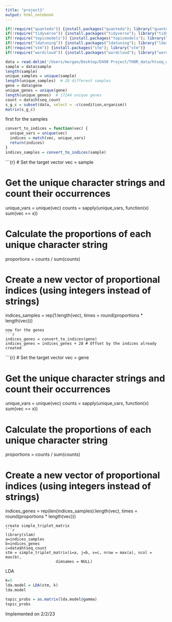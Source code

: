 ```yaml
---
title: "project1"
output: html_notebook
---
```

```r
if(!require("quanteda")) {install.packages("quanteda"); library("quanteda")}
if(!require("tidyverse")) {install.packages("tidyverse"); library("tidyverse")}
if(!require("topicmodels")) {install.packages("topicmodels"); library("topicmodels")}
if(!require("ldatuning")) {install.packages("ldatuning"); library("ldatuning")}
if(!require("stm")) {install.packages("stm"); library("stm")}
if(!require("wordcloud")) {install.packages("wordcloud"); library("wordcloud")}
```

```r
data = read.delim('/Users/morgan/Desktop/D498 Project/THOR_data/htseq_wt.tsv',header=TRUE)
sample = data$sample
length(sample)
unique_samples = unique(sample)
length(unique_samples)  # 28 different samples
gene = data$gene
unique_genes = unique(gene) 
length(unique_genes)  # 17244 unique genes 
count = data$htseq_count
s_g_c = subset(data, select = -c(condition,organism))
matrix(s_g_c)

```
first for the samples
```r
convert_to_indices = function(vec) {
  unique_vars = unique(vec)
  indices = match(vec, unique_vars)
  return(indices)
}
indices_samples = convert_to_indices(sample)
```
```\{r}
# Set the target vector
vec = sample

# Get the unique character strings and count their occurrences
unique_vars = unique(vec)
counts = sapply(unique_vars, function(x) sum(vec == x))

# Calculate the proportions of each unique character string
proportions = counts / sum(counts)

# Create a new vector of proportional indices (using integers instead of strings)
indices_samples = rep(1:length(vec), times = round(proportions * length(vec)))

```
now for the genes
```r
indices_genes = convert_to_indices(gene)
indices_genes = indices_genes + 28 # Offset by the indices already created
```

```\{r}
# Set the target vector
vec = gene

# Get the unique character strings and count their occurrences
unique_vars = unique(vec)
counts = sapply(unique_vars, function(x) sum(vec == x))

# Calculate the proportions of each unique character string
proportions = counts / sum(counts)

# Create a new vector of proportional indices (using integers instead of strings)
indices_genes = rep(len(indices_samples):length(vec), times = round(proportions * length(vec)))

```
create simple_triplet_matrix
```r
library(slam)
a=indices_samples
b=indices_genes
c=data$htseq_count
stm = simple_triplet_matrix(i=a, j=b, v=c, nrow = max(a), ncol = max(b),
                      dimnames = NULL)
```
LDA
```r
k=5
lda.model = LDA(stm, k)
lda.model

```

```r
topic_probs = as.matrix(lda.model@gamma)
topic_probs

```
Implemented on 2/2/23